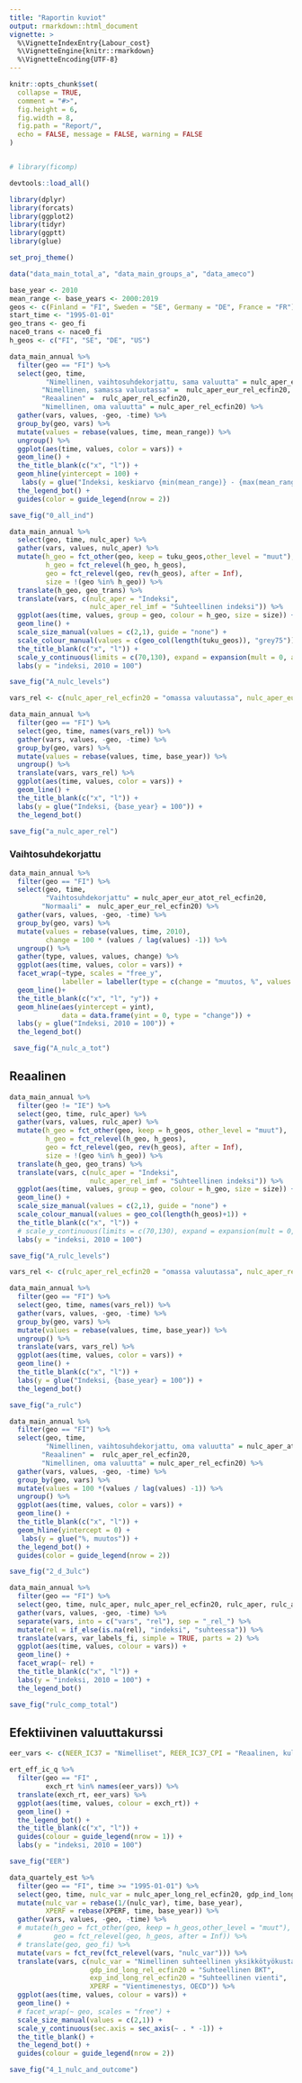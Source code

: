 ```yaml
---
title: "Raportin kuviot"
output: rmarkdown::html_document
vignette: >
  %\VignetteIndexEntry{Labour_cost}
  %\VignetteEngine{knitr::rmarkdown}
  %\VignetteEncoding{UTF-8}
---
```


```r
knitr::opts_chunk$set(
  collapse = TRUE,
  comment = "#>", 
  fig.height = 6,
  fig.width = 8,
  fig.path = "Report/", 
  echo = FALSE, message = FALSE, warning = FALSE
)


# library(ficomp)

devtools::load_all()

library(dplyr)
library(forcats)
library(ggplot2)
library(tidyr)
library(ggptt)
library(glue)

set_proj_theme()

data("data_main_total_a", "data_main_groups_a", "data_ameco")

base_year <- 2010
mean_range <- base_years <- 2000:2019
geos <- c(Finland = "FI", Sweden = "SE", Germany = "DE", France = "FR")
start_time <- "1995-01-01"
geo_trans <- geo_fi
nace0_trans <- nace0_fi
h_geos <- c("FI", "SE", "DE", "US")


```

```r

data_main_annual %>% 
  filter(geo == "FI") %>% 
  select(geo, time, 
         "Nimellinen, vaihtosuhdekorjattu, sama valuutta" = nulc_aper_eur_atot_rel_ecfin20, 
        "Nimellinen, samassa valuutassa" =  nulc_aper_eur_rel_ecfin20,
        "Reaalinen" =  rulc_aper_rel_ecfin20, 
        "Nimellinen, oma valuutta" = nulc_aper_rel_ecfin20) %>% 
  gather(vars, values, -geo, -time) %>% 
  group_by(geo, vars) %>% 
  mutate(values = rebase(values, time, mean_range)) %>% 
  ungroup() %>% 
  ggplot(aes(time, values, color = vars)) +
  geom_line() +
  the_title_blank(c("x", "l")) +
  geom_hline(yintercept = 100) +
   labs(y = glue("Indeksi, keskiarvo {min(mean_range)} - {max(mean_range)} = 100")) +
  the_legend_bot() +
  guides(color = guide_legend(nrow = 2))

save_fig("0_all_ind")

```




```r

data_main_annual %>% 
  select(geo, time, nulc_aper) %>% 
  gather(vars, values, nulc_aper) %>% 
  mutate(h_geo = fct_other(geo, keep = tuku_geos,other_level = "muut"),
         h_geo = fct_relevel(h_geo, h_geos),
         geo = fct_relevel(geo, rev(h_geos), after = Inf),
         size = !(geo %in% h_geo)) %>% 
  translate(h_geo, geo_trans) %>% 
  translate(vars, c(nulc_aper = "Indeksi", 
                    nulc_aper_rel_imf = "Suhteellinen indeksi")) %>% 
  ggplot(aes(time, values, group = geo, colour = h_geo, size = size)) +
  geom_line() +
  scale_size_manual(values = c(2,1), guide = "none") +
  scale_colour_manual(values = c(geo_col(length(tuku_geos)), "grey75")) +
  the_title_blank(c("x", "l")) +
  scale_y_continuous(limits = c(70,130), expand = expansion(mult = 0, add = 0)) +
  labs(y = "indeksi, 2010 = 100")

save_fig("A_nulc_levels")

```

```r

vars_rel <- c(nulc_aper_rel_ecfin20 = "omassa valuutassa", nulc_aper_eur_rel_ecfin20 = "samassa valuutassa")

data_main_annual %>% 
  filter(geo == "FI") %>%
  select(geo, time, names(vars_rel)) %>% 
  gather(vars, values, -geo, -time) %>% 
  group_by(geo, vars) %>% 
  mutate(values = rebase(values, time, base_year)) %>% 
  ungroup() %>% 
  translate(vars, vars_rel) %>% 
  ggplot(aes(time, values, color = vars)) +
  geom_line() +
  the_title_blank(c("x", "l")) +
  labs(y = glue("Indeksi, {base_year} = 100")) +
  the_legend_bot()

save_fig("a_nulc_aper_rel")

```

### Vaihtosuhdekorjattu

```r

data_main_annual %>% 
  filter(geo == "FI") %>% 
  select(geo, time, 
         "Vaihtosuhdekorjattu" = nulc_aper_eur_atot_rel_ecfin20, 
        "Normaali" =  nulc_aper_eur_rel_ecfin20) %>% 
  gather(vars, values, -geo, -time) %>% 
  group_by(geo, vars) %>% 
  mutate(values = rebase(values, time, 2010),
         change = 100 * (values / lag(values) -1)) %>% 
  ungroup() %>% 
  gather(type, values, values, change) %>% 
  ggplot(aes(time, values, color = vars)) +
  facet_wrap(~type, scales = "free_y",
             labeller = labeller(type = c(change = "muutos, %", values = "indeksi, 2010 = 100"))) +
  geom_line()+
  the_title_blank(c("x", "l", "y")) +
  geom_hline(aes(yintercept = yint), 
             data = data.frame(yint = 0, type = "change")) +
  labs(y = glue("Indeksi, 2010 = 100")) +
  the_legend_bot() 

 save_fig("A_nulc_a_tot")

```

## Reaalinen

```r

data_main_annual %>% 
  filter(geo != "IE") %>% 
  select(geo, time, rulc_aper) %>% 
  gather(vars, values, rulc_aper) %>% 
  mutate(h_geo = fct_other(geo, keep = h_geos, other_level = "muut"),
         h_geo = fct_relevel(h_geo, h_geos),
         geo = fct_relevel(geo, rev(h_geos), after = Inf),
         size = !(geo %in% h_geo)) %>% 
  translate(h_geo, geo_trans) %>% 
  translate(vars, c(nulc_aper = "Indeksi", 
                    nulc_aper_rel_imf = "Suhteellinen indeksi")) %>% 
  ggplot(aes(time, values, group = geo, colour = h_geo, size = size)) +
  geom_line() +
  scale_size_manual(values = c(2,1), guide = "none") +
  scale_colour_manual(values = geo_col(length(h_geos)+1)) +
  the_title_blank(c("x", "l")) +
  # scale_y_continuous(limits = c(70,130), expand = expansion(mult = 0, add = 0)) +
  labs(y = "indeksi, 2010 = 100")

save_fig("A_rulc_levels")

```

```r

vars_rel <- c(rulc_aper_rel_ecfin20 = "omassa valuutassa", nulc_aper_rel_ecfin20 = "samassa valuutassa")

data_main_annual %>% 
  filter(geo == "FI") %>%
  select(geo, time, names(vars_rel)) %>% 
  gather(vars, values, -geo, -time) %>% 
  group_by(geo, vars) %>% 
  mutate(values = rebase(values, time, base_year)) %>% 
  ungroup() %>% 
  translate(vars, vars_rel) %>% 
  ggplot(aes(time, values, color = vars)) +
  geom_line() +
  the_title_blank(c("x", "l")) +
  labs(y = glue("Indeksi, {base_year} = 100")) +
  the_legend_bot()

save_fig("a_rulc")

```


```r

data_main_annual %>% 
  filter(geo == "FI") %>% 
  select(geo, time, 
         "Nimellinen, vaihtosuhdekorjattu, oma valuutta" = nulc_aper_atot_rel_ecfin20, 
        "Reaalinen" =  rulc_aper_rel_ecfin20, 
        "Nimellinen, oma valuutta" = nulc_aper_rel_ecfin20) %>% 
  gather(vars, values, -geo, -time) %>% 
  group_by(geo, vars) %>% 
  mutate(values = 100 *(values / lag(values) -1)) %>% 
  ungroup() %>% 
  ggplot(aes(time, values, color = vars)) +
  geom_line() +
  the_title_blank(c("x", "l")) +
  geom_hline(yintercept = 0) +
   labs(y = glue("%, muutos")) +
  the_legend_bot() +
  guides(color = guide_legend(nrow = 2))

save_fig("2_d_3ulc")

```

```r

data_main_annual %>%
  filter(geo == "FI") %>% 
  select(geo, time, nulc_aper, nulc_aper_rel_ecfin20, rulc_aper, rulc_aper_rel_ecfin20) %>% 
  gather(vars, values, -geo, -time) %>% 
  separate(vars, into = c("vars", "rel"), sep = "_rel_") %>% 
  mutate(rel = if_else(is.na(rel), "indeksi", "suhteessa")) %>% 
  translate(vars, var_labels_fi, simple = TRUE, parts = 2) %>%
  ggplot(aes(time, values, colour = vars)) +
  geom_line() +
  facet_wrap(~ rel) +
  the_title_blank(c("x", "l")) +
  labs(y = "indeksi, 2010 = 100") +
  the_legend_bot()

save_fig("rulc_comp_total")

```


## Efektiivinen valuuttakurssi

```r

eer_vars <- c(NEER_IC37 = "Nimelliset", REER_IC37_CPI = "Reaalinen, kuluttajahinnat", REER_IC37_ULCT = "Reaalinen, yksikkötyökustannukset")

ert_eff_ic_q %>% 
  filter(geo == "FI" ,
         exch_rt %in% names(eer_vars)) %>% 
  translate(exch_rt, eer_vars) %>% 
  ggplot(aes(time, values, colour = exch_rt)) +
  geom_line() +
  the_legend_bot() +
  the_title_blank(c("x", "l")) +
  guides(colour = guide_legend(nrow = 1)) +
  labs(y = "indeksi, 2010 = 100")

save_fig("EER")

```


```r

data_quartely_est %>% 
  filter(geo == "FI", time >= "1995-01-01") %>% 
  select(geo, time, nulc_var = nulc_aper_long_rel_ecfin20, gdp_ind_long_rel_ecfin20, exp_ind_long_rel_ecfin20, XPERF) %>% 
  mutate(nulc_var = rebase(1/(nulc_var), time, base_year),
         XPERF = rebase(XPERF, time, base_year)) %>% 
  gather(vars, values, -geo, -time) %>% 
  # mutate(h_geo = fct_other(geo, keep = h_geos,other_level = "muut"),
  #        geo = fct_relevel(geo, h_geos, after = Inf)) %>% 
  # translate(geo, geo_fi) %>% 
  mutate(vars = fct_rev(fct_relevel(vars, "nulc_var"))) %>% 
  translate(vars, c(nulc_var = "Nimellinen suhteellinen yksikkötyökustannus, (oik.)", 
                    gdp_ind_long_rel_ecfin20 = "Suhteellinen BKT",
                    exp_ind_long_rel_ecfin20 = "Suhteellinen vienti", 
                    XPERF = "Vientimenestys, OECD")) %>%
  ggplot(aes(time, values, colour = vars)) +
  geom_line() +
  # facet_wrap(~ geo, scales = "free") +
  scale_size_manual(values = c(2,1)) +
  scale_y_continuous(sec.axis = sec_axis(~ . * -1)) +
  the_title_blank() +
  the_legend_bot() +
  guides(colour = guide_legend(nrow = 2))

save_fig("4_1_nulc_and_outcome")

```
